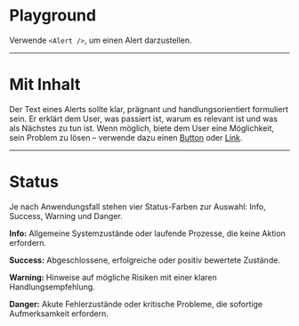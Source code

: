 # Playground

Verwende `<Alert />`, um einen Alert darzustellen.

<LiveCodeEditor />

---

# Mit Inhalt

Der Text eines Alerts sollte klar, prägnant und handlungsorientiert formuliert sein. Er erklärt dem User, was passiert ist, warum es relevant ist und was als Nächstes zu tun ist. Wenn möglich, biete dem User eine Möglichkeit, sein Problem zu lösen – verwende dazu einen [Button](https://mittwald.github.io/flow/03-components/actions/button) oder [Link](https://mittwald.github.io/flow/03-components/navigation/link).

<LiveCodeEditor example="with-content" editorCollapsed />

---

# Status

Je nach Anwendungsfall stehen vier Status-Farben zur Auswahl: Info, Success, Warning und Danger.

<LiveCodeEditor example="status" editorCollapsed />

**Info:** Allgemeine Systemzustände oder laufende Prozesse, die keine Aktion erfordern.

**Success:** Abgeschlossene, erfolgreiche oder positiv bewertete Zustände.

**Warning:** Hinweise auf mögliche Risiken mit einer klaren Handlungsempfehlung.

**Danger:** Akute Fehlerzustände oder kritische Probleme, die sofortige Aufmerksamkeit erfordern.